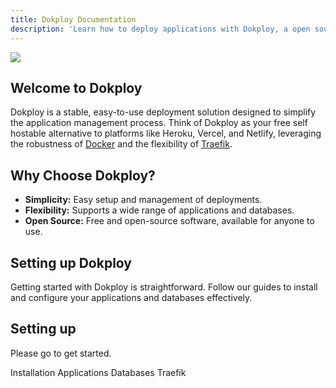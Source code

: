 ```yaml
---
title: Dokploy Documentation
description: 'Learn how to deploy applications with Dokploy, a open source alternative to Heroku, Vercel, and Netlify.'
---
```




<Frame>
    <img  src="/logo/logo.png" style={{ borderRadius: '0.5rem' }} />
</Frame>


## Welcome to Dokploy

Dokploy is a stable, easy-to-use deployment solution designed to simplify the application management process. Think of Dokploy as your free self hostable alternative to platforms like Heroku, Vercel, and Netlify, leveraging the robustness of [Docker](https://www.docker.com/) and the flexibility of [Traefik](https://traefik.io/).

## Why Choose Dokploy?

- **Simplicity:** Easy setup and management of deployments.
- **Flexibility:** Supports a wide range of applications and databases.
- **Open Source:** Free and open-source software, available for anyone to use.

## Setting up Dokploy

Getting started with Dokploy is straightforward. Follow our guides to install and configure your applications and databases effectively.

## Setting up

Please go to get started.


<CardGroup cols={2}>
  <Card
    title="Get Started"
    icon="pen-to-square"
    href="https://docs.dokploy.com/installation"
  >
    Installation
  </Card>
    <Card
    title="Get Started"
    icon="pen-to-square"
    href="https://docs.dokploy.com/installation"
  >
    Applications
  </Card>
    <Card
    title="Get Started"
    icon="pen-to-square"
    href="https://docs.dokploy.com/installation"
  >
    Databases
  </Card>
   <Card
    title="Get Started"
    icon="pen-to-square"
    href="https://docs.dokploy.com/installation"
  >
    Traefik
  </Card>
</CardGroup>

